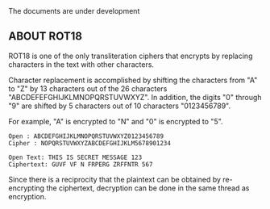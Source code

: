 <Callout type="warning">
  The documents are under development
</Callout>

## ABOUT ROT18

ROT18 is one of the only transliteration ciphers that encrypts by replacing characters in the text with other characters.

Character replacement is accomplished by shifting the characters from "A" to "Z" by 13 characters out of the 26 characters "ABCDEFEFGHIJKLMNOPQRSTUVWXYZ". In addition, the digits "0" through "9" are shifted by 5 characters out of 10 characters "0123456789".

For example, "A" is encrypted to "N" and "0" is encrypted to "5".

```
Open : ABCDEFGHIJKLMNOPQRSTUVWXYZ0123456789
Cipher : NOPQRSTUVWXYZABCDEFGHIJKLM5678901234
```

```
Open Text: THIS IS SECRET MESSAGE 123
Ciphertext: GUVF VF N FRPERG ZRFFNTR 567
```

Since there is a reciprocity that the plaintext can be obtained by re-encrypting the ciphertext, decryption can be done in the same thread as encryption.
